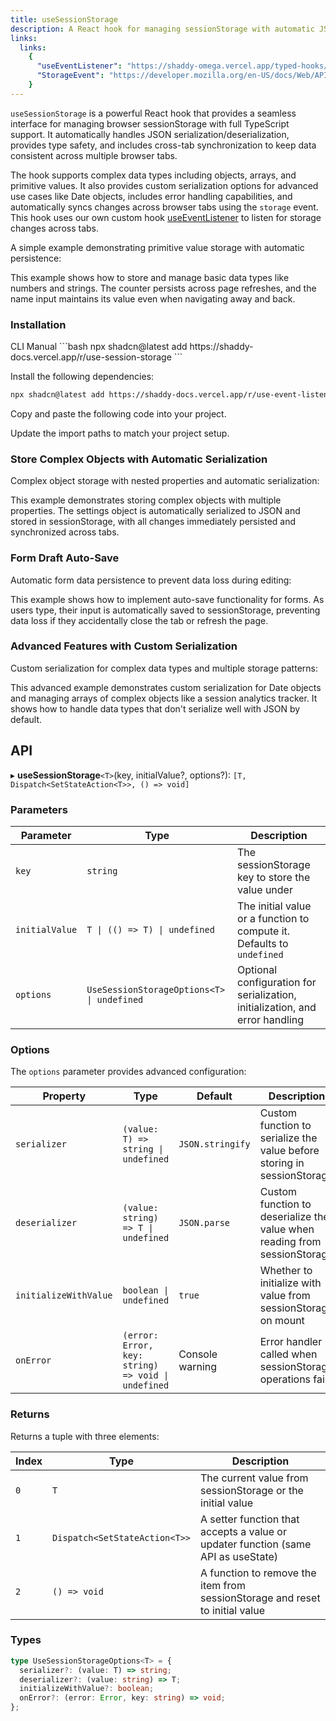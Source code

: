 ```yaml
---
title: useSessionStorage
description: A React hook for managing sessionStorage with automatic JSON serialization, type safety, and cross-tab synchronization.
links:
  links:
    {
      "useEventListener": "https://shaddy-omega.vercel.app/typed-hooks/use-event-listener",
      "StorageEvent": "https://developer.mozilla.org/en-US/docs/Web/API/Window/storage_event",
    }
---
```


`useSessionStorage` is a powerful React hook that provides a seamless interface for managing browser sessionStorage with full TypeScript support. It automatically handles JSON serialization/deserialization, provides type safety, and includes cross-tab synchronization to keep data consistent across multiple browser tabs.

The hook supports complex data types including objects, arrays, and primitive values. It also provides custom serialization options for advanced use cases like Date objects, includes error handling capabilities, and automatically syncs changes across browser tabs using the `storage` event. This hook uses our own custom hook [useEventListener](https://shaddy-omega.vercel.app/typed-hooks/use-event-listener) to listen for storage changes across tabs.

A simple example demonstrating primitive value storage with automatic persistence:

<ComponentPreview name="use-session-storage-basic-example" />

This example shows how to store and manage basic data types like numbers and strings. The counter persists across page refreshes, and the name input maintains its value even when navigating away and back.

### Installation

<CodeTabs>

<TabsList>
  <TabsTrigger value="cli">CLI</TabsTrigger>
  <TabsTrigger value="manual">Manual</TabsTrigger>
</TabsList>

<TabsContent value="cli">
```bash
npx shadcn@latest add https://shaddy-docs.vercel.app/r/use-session-storage
```

</TabsContent>

<TabsContent value="manual">

<Steps>

<Step>Install the following dependencies:</Step>

```bash
npx shadcn@latest add https://shaddy-docs.vercel.app/r/use-event-listener
```

<Step>Copy and paste the following code into your project.</Step>

<ComponentSource name="use-local-storage" />

<Step>Update the import paths to match your project setup.</Step>

</Steps>

</TabsContent>

</CodeTabs>

### Store Complex Objects with Automatic Serialization

Complex object storage with nested properties and automatic serialization:

<ComponentPreview name="use-session-storage-settings-example" />

This example demonstrates storing complex objects with multiple properties. The settings object is automatically serialized to JSON and stored in sessionStorage, with all changes immediately persisted and synchronized across tabs.

### Form Draft Auto-Save

Automatic form data persistence to prevent data loss during editing:

<ComponentPreview name="use-session-storage-form-example" />

This example shows how to implement auto-save functionality for forms. As users type, their input is automatically saved to sessionStorage, preventing data loss if they accidentally close the tab or refresh the page.

### Advanced Features with Custom Serialization

Custom serialization for complex data types and multiple storage patterns:

<ComponentPreview name="use-session-storage-advanced-example" />

This advanced example demonstrates custom serialization for Date objects and managing arrays of complex objects like a session analytics tracker. It shows how to handle data types that don't serialize well with JSON by default.

## API

▸ **useSessionStorage**`<T>`(key, initialValue?, options?): `[T, Dispatch<SetStateAction<T>>, () => void]`

### Parameters

| Parameter      | Type                                       | Description                                                                  |
| -------------- | ------------------------------------------ | ---------------------------------------------------------------------------- |
| `key`          | `string`                                   | The sessionStorage key to store the value under                              |
| `initialValue` | `T \| (() => T) \| undefined`              | The initial value or a function to compute it. Defaults to `undefined`       |
| `options`      | `UseSessionStorageOptions<T> \| undefined` | Optional configuration for serialization, initialization, and error handling |

### Options

The `options` parameter provides advanced configuration:

| Property              | Type                                               | Default          | Description                                                               |
| --------------------- | -------------------------------------------------- | ---------------- | ------------------------------------------------------------------------- |
| `serializer`          | `(value: T) => string \| undefined`                | `JSON.stringify` | Custom function to serialize the value before storing in sessionStorage   |
| `deserializer`        | `(value: string) => T \| undefined`                | `JSON.parse`     | Custom function to deserialize the value when reading from sessionStorage |
| `initializeWithValue` | `boolean \| undefined`                             | `true`           | Whether to initialize with value from sessionStorage on mount             |
| `onError`             | `(error: Error, key: string) => void \| undefined` | Console warning  | Error handler called when sessionStorage operations fail                  |

### Returns

Returns a tuple with three elements:

| Index | Type                          | Description                                                                       |
| ----- | ----------------------------- | --------------------------------------------------------------------------------- |
| `0`   | `T`                           | The current value from sessionStorage or the initial value                        |
| `1`   | `Dispatch<SetStateAction<T>>` | A setter function that accepts a value or updater function (same API as useState) |
| `2`   | `() => void`                  | A function to remove the item from sessionStorage and reset to initial value      |

### Types

```typescript
type UseSessionStorageOptions<T> = {
  serializer?: (value: T) => string;
  deserializer?: (value: string) => T;
  initializeWithValue?: boolean;
  onError?: (error: Error, key: string) => void;
};
```
